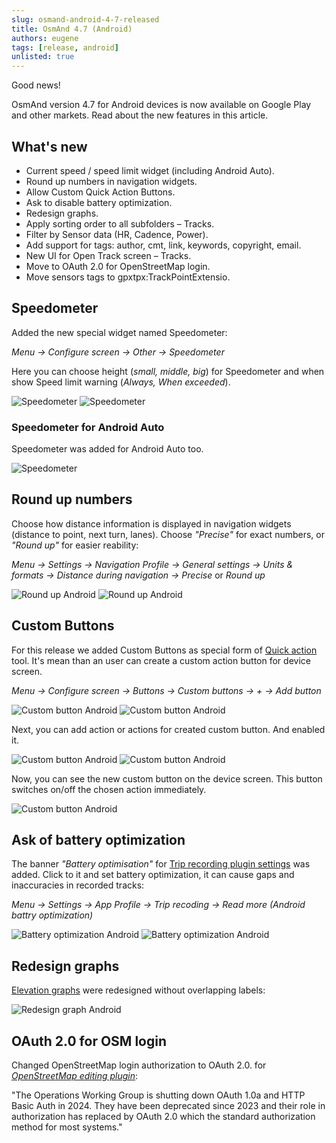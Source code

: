 ```yaml
---
slug: osmand-android-4-7-released
title: OsmAnd 4.7 (Android)
authors: eugene
tags: [release, android]
unlisted: true
---
```



Good news!  

OsmAnd version 4.7 for Android devices is now available on Google Play and other markets. Read about the new features in this article. 

<!--truncate-->


## What's new

- Current speed / speed limit widget (including Android Auto). 
- Round up numbers in navigation widgets. 
- Allow Custom Quick Action Buttons.
- Ask to disable battery optimization.
- Redesign graphs.
- Apply sorting order to all subfolders – Tracks.
- Filter by Sensor data (HR, Cadence, Power).
- Add support for tags: author, cmt, link, keywords, copyright, email.
- New UI for Open Track screen – Tracks.
- Move to OAuth 2.0 for OpenStreetMap login.
- Move sensors tags to gpxtpx:TrackPointExtensio.

## Speedometer

Added the new special widget named Speedometer:

_Menu → Configure screen → Other → Speedometer_

Here you can choose height (_small, middle, big_) for Speedometer and when show Speed limit warning (_Always, When exceeded_).

![Speedometer](./img/speedometer_android.png) ![Speedometer](./img/speedometer_2_android.png)

### Speedometer for Android Auto

Speedometer was added for Android Auto too.

![Speedometer](./img/speedometer_3_android.png)

## Round up numbers

Choose how distance information is displayed in navigation widgets (distance to point, next turn, lanes). Choose _"Precise"_ for exact numbers, or _"Round up"_ for easier reability:

_Menu → Settings → Navigation Profile → General settings → Units & formats → Distance during navigation → Precise_ or _Round up_

![Round up Android](./img/roundup_android.png) ![Round up Android](./img/roundup_2_android.png)

## Custom Buttons

For this release we added Custom Buttons as special form of [Quick action](https://osmand.net/docs/user/widgets/quick-action) tool. It's mean than an user can create a custom action button for device screen.

_Menu → Configure screen → Buttons → Custom buttons → + → Add button_

![Custom button Android](./img/custom_button_android.png) 
![Custom button Android](./img/custom_button_2_android.png)

Next, you can add action or actions for created custom button. And enabled it.

![Custom button Android](./img/custom_button_3_android.png) 
![Custom button Android](./img/custom_button_4_android.png)

Now, you can see the new custom button on the device screen. This button switches on/off the chosen action immediately.

![Custom button Android](./img/custom_button_5_android.png)

## Ask of battery optimization

The banner _"Battery optimisation"_ for [Trip recording plugin settings](https://osmand.net/docs/user/plugins/trip-recording#recording-settings) was added. Click to it and set battery optimization, it can cause gaps and inaccuracies in recorded tracks:

_Menu → Settings → App Profile → Trip recoding → Read more (Android battry optimization)_

![Battery optimization Android](./img/battery_optim_android.png) 
![Battery optimization Android](./img/battery_optim_1_android.png)

## Redesign graphs

[Elevation graphs](https://osmand.net/docs/user/plan-route/create-route#graph) were redesigned without overlapping labels:

![Redesign graph Android](./img/redesign_graph_android.png)


## OAuth 2.0 for OSM login


Changed OpenStreetMap login authorization to OAuth 2.0. for [_OpenStreetMap editing plugin_](https://osmand.net/docs/user/plugins/osm-editing#settings):

"The Operations Working Group is shutting down OAuth 1.0a and HTTP Basic Auth in 2024. They have been deprecated since 2023 and their role in authorization has replaced by OAuth 2.0 which the standard authorization method for most systems."

